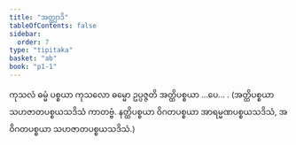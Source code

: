 ```yaml
---
title: "အတ္ထျာဒိ"
tableOfContents: false
sidebar:
  order: 7
type: "tipitaka"
basket: "ab"
book: "p1-1"
---
```



<DynamicBreadcrumb />

<Division number="133" book="p1-1" e="ch" v="36" p="45">

<Paragraph number="496" book="p1-1">
ကုသလံ ဓမ္မံ ပစ္စယာ ကုသလော ဓမ္မော ဥပ္ပဇ္ဇတိ အတ္ထိပစ္စယာ …ပေ… . (အတ္ထိပစ္စယာ သဟဇာတပစ္စယသဒိသံ ကာတဗ္ဗံ. နတ္ထိပစ္စယာ ဝိဂတပစ္စယာ အာရမ္မဏပစ္စယသဒိသံ, အဝိဂတပစ္စယာ သဟဇာတပစ္စယသဒိသံ.)
</Paragraph>
</Division>